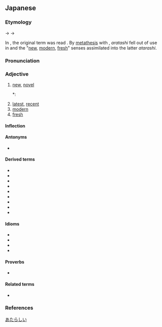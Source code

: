{{DEFAULTSORT:あたらしい}}
==Japanese==
{{ja-kanjitab|あたら|yomi=k}}

===Etymology===
{{IPAchar|/arataɕiki/}} → {{IPAchar|/arataɕiĩ/}} → {{IPAchar|/arataɕiː/}}

{{ja-adj-shiku|新し|atarashi}}

In {{w|Old Japanese}}, the original term was read {{m|ja|新たし|tr=aratashi}}. By [[metathesis]] with {{m|ja|可惜し|tr=atarashi||[[precious]], [[regrettable]]}}, ''aratashi'' fell out of use in {{w|Middle Japanese}} and the "[[new]], [[modern]], [[fresh]]" senses assimilated into the latter ''atarashi''. {{rfv-etym|ja}}

===Pronunciation===
{{ja-pron|y=k|あたらしい|acc=4|acc_ref=DJR,SMK2}}

===Adjective===
{{ja-adj|infl=i|あたらしい}}

# [[new]], [[novel]]
#*: {{ja-usex|日の下には'''新しい'''ものはない。|ひ の した に は '''あたらしい''' もの は ない。|There is nothing '''new''' under the sun.}}
# [[latest]], [[recent]]
# [[modern]]
# [[fresh]]

====Inflection====
{{ja-i|あたらし}}

====Antonyms====
* {{ja-r|古い|ふるい|[[old]]}}

====Derived terms====
{{der-top}}
* {{ja-r|新しさ|あたらしさ}}
* {{ja-r|新しみ|あたらしみ}}
* {{ja-r|新しい女|あたらし.い おんな}}
* {{ja-r|事%新しい|こと%-あたらし.い}}
* {{ja-r|生%新しい|なま%-あたらし.い}}
* {{ja-r|真%新しい|ま%あたらし.い}}
* {{ja-r|耳%新しい|みみ%-あたらし.い}}
* {{ja-r|目%新しい|め%あたらし.い}}
* {{ja-r|物%新しい|もの%-あたらし.い}}
{{der-bottom}}

====Idioms====
* {{ja-r|新しい一ページを加える|あたらし.い いち-ページ を くわえる}}
* {{ja-r|新しい酒を新しい皮%袋に盛る|あたらし.い さけ を あたらし.い かわ%ぶくろ に もる}}
* {{ja-r|新しい酒を古い革%袋に入れる|あたらし.い さけ を ふるい かわ%ぶくろ に いれる}}
* {{ja-r|古い革%袋に新しい酒を盛る|ふるい かわ%ぶくろ に あたらし.い さけ を もる}}

====Proverbs====
* {{ja-r|女房と畳は新しい方が良い|にょうぼう と たたみ は あたらし.い ほう が よい}}

====Related terms====
* {{ja-r|新た|あらた}}

===References===
<references/>

[[Category:Japanese basic words|あたらしい]]